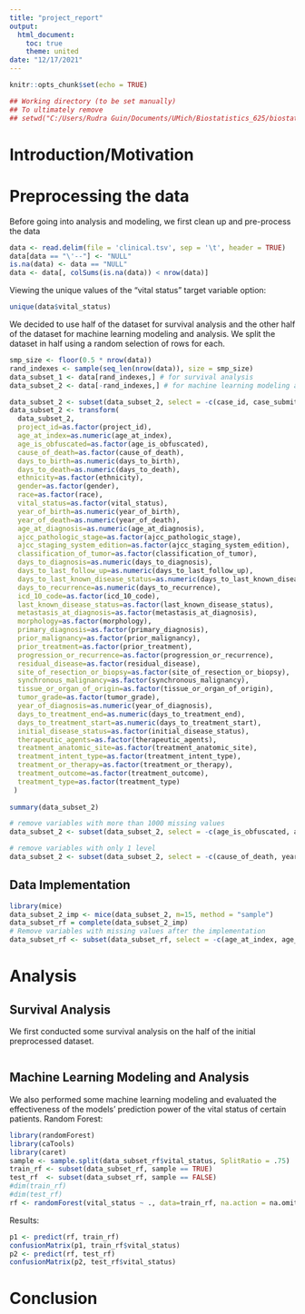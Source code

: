 ```yaml
---
title: "project_report"
output: 
  html_document:
    toc: true
    theme: united
date: "12/17/2021"
---
```


```r
knitr::opts_chunk$set(echo = TRUE)
```

```r
## Working directory (to be set manually)
## To ultimately remove
## setwd("C:/Users/Rudra Guin/Documents/UMich/Biostatistics_625/biostat625_final_project")
```

# Introduction/Motivation

# Preprocessing the data

Before going into analysis and modeling, we first clean up and pre-process the data

```r
data <- read.delim(file = 'clinical.tsv', sep = '\t', header = TRUE)
data[data == "\'--"] <- "NULL"
is.na(data) <- data == "NULL"
data <- data[, colSums(is.na(data)) < nrow(data)]
```


Viewing the unique values of the "vital status" target variable option:

```r
unique(data$vital_status)
```

We decided to use half of the dataset for survival analysis and the other half of the dataset for machine learning modeling and analysis. We split the dataset in half using a random selection of rows for each.

```r
smp_size <- floor(0.5 * nrow(data))
rand_indexes <- sample(seq_len(nrow(data)), size = smp_size)
data_subset_1 <- data[rand_indexes,] # for survival analysis
data_subset_2 <- data[-rand_indexes,] # for machine learning modeling and analysis
```

```r
data_subset_2 <- subset(data_subset_2, select = -c(case_id, case_submitter_id))
data_subset_2 <- transform(
  data_subset_2,
  project_id=as.factor(project_id),
  age_at_index=as.numeric(age_at_index),
  age_is_obfuscated=as.factor(age_is_obfuscated),
  cause_of_death=as.factor(cause_of_death),
  days_to_birth=as.numeric(days_to_birth),
  days_to_death=as.numeric(days_to_death),
  ethnicity=as.factor(ethnicity),
  gender=as.factor(gender),
  race=as.factor(race),
  vital_status=as.factor(vital_status),
  year_of_birth=as.numeric(year_of_birth),
  year_of_death=as.numeric(year_of_death),
  age_at_diagnosis=as.numeric(age_at_diagnosis),
  ajcc_pathologic_stage=as.factor(ajcc_pathologic_stage),
  ajcc_staging_system_edition=as.factor(ajcc_staging_system_edition),
  classification_of_tumor=as.factor(classification_of_tumor),
  days_to_diagnosis=as.numeric(days_to_diagnosis),
  days_to_last_follow_up=as.numeric(days_to_last_follow_up),
  days_to_last_known_disease_status=as.numeric(days_to_last_known_disease_status),
  days_to_recurrence=as.numeric(days_to_recurrence),
  icd_10_code=as.factor(icd_10_code),
  last_known_disease_status=as.factor(last_known_disease_status),
  metastasis_at_diagnosis=as.factor(metastasis_at_diagnosis),
  morphology=as.factor(morphology),
  primary_diagnosis=as.factor(primary_diagnosis),
  prior_malignancy=as.factor(prior_malignancy),
  prior_treatment=as.factor(prior_treatment),
  progression_or_recurrence=as.factor(progression_or_recurrence),
  residual_disease=as.factor(residual_disease),
  site_of_resection_or_biopsy=as.factor(site_of_resection_or_biopsy),
  synchronous_malignancy=as.factor(synchronous_malignancy),
  tissue_or_organ_of_origin=as.factor(tissue_or_organ_of_origin),
  tumor_grade=as.factor(tumor_grade),
  year_of_diagnosis=as.numeric(year_of_diagnosis),
  days_to_treatment_end=as.numeric(days_to_treatment_end),
  days_to_treatment_start=as.numeric(days_to_treatment_start),
  initial_disease_status=as.factor(initial_disease_status),
  therapeutic_agents=as.factor(therapeutic_agents),
  treatment_anatomic_site=as.factor(treatment_anatomic_site),
  treatment_intent_type=as.factor(treatment_intent_type),
  treatment_or_therapy=as.factor(treatment_or_therapy),
  treatment_outcome=as.factor(treatment_outcome),
  treatment_type=as.factor(treatment_type)
 )
  
summary(data_subset_2)
```

```r
# remove variables with more than 1000 missing values
data_subset_2 <- subset(data_subset_2, select = -c(age_is_obfuscated, ajcc_pathologic_stage, ajcc_staging_system_edition, days_to_diagnosis, metastasis_at_diagnosis, treatment_anatomic_site, treatment_outcome))

# remove variables with only 1 level
data_subset_2 <- subset(data_subset_2, select = -c(cause_of_death, year_of_death, days_to_last_known_disease_status, days_to_recurrence, residual_disease, days_to_treatment_end, days_to_treatment_start, initial_disease_status, therapeutic_agents, treatment_intent_type))
```

## Data Implementation
```r
library(mice)
data_subset_2_imp <- mice(data_subset_2, m=15, method = "sample")
data_subset_rf = complete(data_subset_2_imp)
# Remove variables with missing values after the implementation
data_subset_rf <- subset(data_subset_rf, select = -c(age_at_index, age_at_diagnosis, classification_of_tumor))
```


# Analysis

## Survival Analysis

We first conducted some survival analysis on the half of the initial preprocessed dataset.

```r

```

## Machine Learning Modeling and Analysis

We also performed some machine learning modeling and evaluated the effectiveness of the models' prediction power of the vital status of certain patients.
Random Forest:
```r
library(randomForest)
library(caTools)
library(caret)
sample <- sample.split(data_subset_rf$vital_status, SplitRatio = .75)
train_rf <- subset(data_subset_rf, sample == TRUE)
test_rf  <- subset(data_subset_rf, sample == FALSE)
#dim(train_rf)
#dim(test_rf)
rf <- randomForest(vital_status ~ ., data=train_rf, na.action = na.omit)
```
Results:
```r
p1 <- predict(rf, train_rf)
confusionMatrix(p1, train_rf$vital_status)
p2 <- predict(rf, test_rf)
confusionMatrix(p2, test_rf$vital_status)
```

# Conclusion
